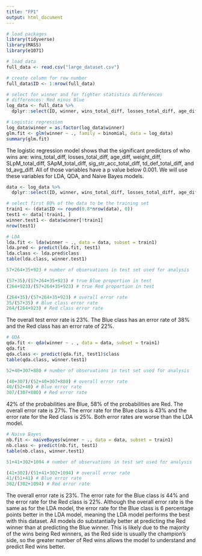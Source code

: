 ```yaml
---
title: "FP1"
output: html_document
---
```


```r
# load packages
library(tidyverse)
library(MASS)
library(e1071)
```

```r
# load data
full_data <- read.csv("large_dataset.csv")
```

```r
# create column for row number
full_data$ID <- 1:nrow(full_data)

# select for winner and for fighter statistics differences
# differences: Red minus Blue
log_data <- full_data %>%
  dplyr::select(ID, winner, wins_total_diff, losses_total_diff, age_diff, height_diff, weight_diff, reach_diff, SLpM_total_diff, SApM_total_diff, sig_str_acc_total_diff, td_acc_total_diff, str_def_total_diff, td_def_total_diff, sub_avg_diff, td_avg_diff)
```

```r
# Logistic regression
log_data$winner = as.factor(log_data$winner)
glm.fit <- glm(winner ~ ., family = binomial, data = log_data)
summary(glm.fit)
```
The logistic regression model shows that the significant predictors of who wins are: wins_total_diff, losses_total_diff, age_diff, weight_diff, SLpM_total_diff, SApM_total_diff, sig_str_acc_total_diff, td_def_total_diff, and td_avg_diff. All of those variables have a p value below 0.001. We will use these variables for LDA, QDA, and Naive Bayes models.

```r
data <- log_data %>%
  dplyr::select(ID, winner, wins_total_diff, losses_total_diff, age_diff, weight_diff, SLpM_total_diff, SApM_total_diff, sig_str_acc_total_diff, td_def_total_diff, td_avg_diff)
```

```r
# select first 80% of the data to be the training set
train1 <- (data$ID <= round(0.8*nrow(data), 0))
test1 <- data[!train1, ]
winner.test1 <- data$winner[!train1]
nrow(test1)
```

```r
# LDA
lda.fit <- lda(winner ~ ., data = data, subset = train1)
lda.pred <- predict(lda.fit, test1)
lda.class <- lda.pred$class
table(lda.class, winner.test1)

57+264+35+923 # number of observations in test set used for analysis

(57+35)/(57+264+35+923) # true Blue proportion in test
(264+923)/(57+264+35+923) # true Red proportion in test

(264+35)/(57+264+35+923) # overall error rate
35/(57+35) # Blue class error rate
264/(264+923) # Red class error rate
```
The overall test error rate is 23%. The Blue class has an error rate of 38% and the Red class has an error rate of 22%.

```r
# QDA 
qda.fit <- qda(winner ~ . , data = data, subset = train1)
qda.fit
qda.class <- predict(qda.fit, test1)$class
table(qda.class, winner.test1)

52+40+307+880 # number of observations in test set used for analysis

(40+307)/(52+40+307+880) # overall error rate
40/(52+40) # Blue error rate
307/(307+880) # Red error rate
```
42% of the probabilities are Blue, 58% of the probabilities are Red. The overall error rate is 27%. The error rate for the Blue class is 43% and the error rate for the Red class is 25%. Both error rates are worse than the LDA model.

```r
# Naive Bayes
nb.fit <- naiveBayes(winner ~ ., data = data, subset = train1)
nb.class <- predict(nb.fit, test1)
table(nb.class, winner.test1)

51+41+302+1094 # number of observations in test set used for analysis

(41+302)/(51+41+302+1094) # overall error rate
41/(51+41) # Blue error rate
302/(302+1094) # Red error rate
```
The overall error rate is 23%. The error rate for the Blue class is 44% and the error rate for the Red class is 22%. Although the overall error rate is the same as for the LDA model, the error rate for the Blue class is 6 percentage points better in the LDA model, meaning the LDA model performs the best with this dataset. All models do substantially better at predicting the Red winner than at predicting the Blue winner. This is likely due to the majority of the wins being Red winners, as the Red side is usually the champion's side, so the greater number of Red wins allows the model to understand and predict Red wins better.

